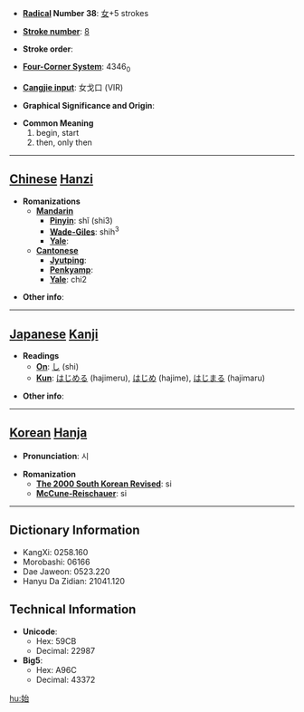 * '''[[Wiktionary:Chinese radical index| Radical]] Number 38''': [[Wiktionary:Chinese radical index 女|女]]+5 strokes

* '''[[Wiktionary:Chinese total strokes index|Stroke number]]''': [[Wiktionary:Chinese total strokes index 8|8]]

* '''Stroke order''': 

* '''[[Wiktionary:Chinese four corner index|Four-Corner System]]''': 4346<sub>0</sub>

* '''[[Wiktionary:Chinese Cangjie index|Cangjie input]]''': 女戈口 (VIR)

* '''Graphical Significance and Origin''': 

* '''Common Meaning'''
*#begin, start
*# then, only then


----

== [[Chinese]] [[Hanzi]] ==

* '''Romanizations'''
** '''[[Mandarin]]'''
*** '''[[Pinyin]]''': shǐ (shi3)
*** '''[[Wade-Giles]]''': shih<sup>3</sup>
*** '''[[Yale]]''': 
** '''[[Cantonese]]'''
*** '''[[Jyutping]]''':
*** '''[[Penkyamp]]''': 
*** '''[[Yale]]''': chi2

* '''Other info''': 

----

== [[Japanese]] [[Kanji]] ==

* '''Readings'''
** '''[[On]]''': [[し]] (shi)
** '''[[Kun]]''': [[はじめる]] (hajimeru), [[はじめ]] (hajime), [[はじまる]] (hajimaru)

* '''Other info''':  

----

== [[Korean]] [[Hanja]] ==

* '''Pronunciation''': 시

* '''Romanization'''
** '''[[The 2000 South Korean Revised Romanization|The 2000 South Korean Revised]]''': si
** '''[[McCune-Reischauer]]''': si

----

== Dictionary Information ==

* KangXi: 0258.160
* Morobashi: 06166
* Dae Jaweon: 0523.220
* Hanyu Da Zidian: 21041.120

== Technical Information ==

* '''Unicode''':
** Hex: 59CB
** Decimal: 22987
* '''Big5''':
** Hex: A96C
** Decimal: 43372

[[hu:始]]